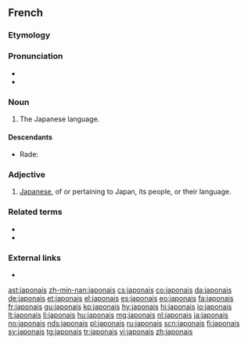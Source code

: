 {{also|Japonais}}
==French==

===Etymology===
{{suf|fr|Japon|ais|t2=[[-ese]]}}

===Pronunciation===
* {{audio|Fr-japonais.ogg|audio|lang=fr}}
* {{IPA|/ʒa.pɔ.nɛ/|lang=fr}}

===Noun===
{{fr-noun|m|-}}

# The Japanese language.

====Descendants====
* Rade: {{l|rad|Za pô nê}}

===Adjective===
{{fr-adj}}

# [[Japanese]], of or pertaining to Japan, its people, or their language.

===Related terms===
* {{l|fr|Japon}}
* {{l|fr|japonaiserie}}

===External links===
* {{R:TLFi}}

{{C|fr|Languages|Japan}}

[[ast:japonais]]
[[zh-min-nan:japonais]]
[[cs:japonais]]
[[co:japonais]]
[[da:japonais]]
[[de:japonais]]
[[et:japonais]]
[[el:japonais]]
[[es:japonais]]
[[eo:japonais]]
[[fa:japonais]]
[[fr:japonais]]
[[gu:japonais]]
[[ko:japonais]]
[[hy:japonais]]
[[hi:japonais]]
[[io:japonais]]
[[lt:japonais]]
[[li:japonais]]
[[hu:japonais]]
[[mg:japonais]]
[[nl:japonais]]
[[ja:japonais]]
[[no:japonais]]
[[nds:japonais]]
[[pl:japonais]]
[[ru:japonais]]
[[scn:japonais]]
[[fi:japonais]]
[[sv:japonais]]
[[tg:japonais]]
[[tr:japonais]]
[[vi:japonais]]
[[zh:japonais]]